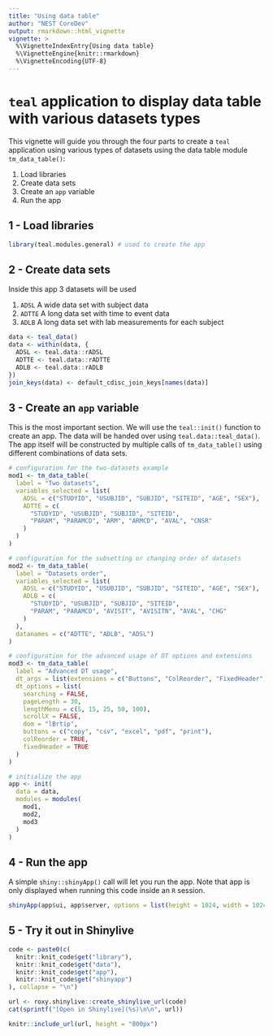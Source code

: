 ```yaml
---
title: "Using data table"
author: "NEST CoreDev"
output: rmarkdown::html_vignette
vignette: >
  %\VignetteIndexEntry{Using data table}
  %\VignetteEngine{knitr::rmarkdown}
  %\VignetteEncoding{UTF-8}
---
```


# `teal` application to display data table with various datasets types

This vignette will guide you through the four parts to create a `teal` application using
various types of datasets using the data table module `tm_data_table()`:

1. Load libraries
2. Create data sets
3. Create an `app` variable
4. Run the app

## 1 - Load libraries

```r
library(teal.modules.general) # used to create the app
```

## 2 - Create data sets

Inside this app 3 datasets will be used

1. `ADSL` A wide data set with subject data
2. `ADTTE` A long data set with time to event data
3. `ADLB` A long data set with lab measurements for each subject

```r
data <- teal_data()
data <- within(data, {
  ADSL <- teal.data::rADSL
  ADTTE <- teal.data::rADTTE
  ADLB <- teal.data::rADLB
})
join_keys(data) <- default_cdisc_join_keys[names(data)]
```

## 3 - Create an `app` variable

This is the most important section. We will use the `teal::init()` function to
create an app. The data will be handed over using `teal.data::teal_data()`.
The app itself will be constructed by multiple calls of `tm_data_table()` using different
combinations of data sets.

```r
# configuration for the two-datasets example
mod1 <- tm_data_table(
  label = "Two datasets",
  variables_selected = list(
    ADSL = c("STUDYID", "USUBJID", "SUBJID", "SITEID", "AGE", "SEX"),
    ADTTE = c(
      "STUDYID", "USUBJID", "SUBJID", "SITEID",
      "PARAM", "PARAMCD", "ARM", "ARMCD", "AVAL", "CNSR"
    )
  )
)

# configuration for the subsetting or changing order of datasets
mod2 <- tm_data_table(
  label = "Datasets order",
  variables_selected = list(
    ADSL = c("STUDYID", "USUBJID", "SUBJID", "SITEID", "AGE", "SEX"),
    ADLB = c(
      "STUDYID", "USUBJID", "SUBJID", "SITEID",
      "PARAM", "PARAMCD", "AVISIT", "AVISITN", "AVAL", "CHG"
    )
  ),
  datanames = c("ADTTE", "ADLB", "ADSL")
)

# configuration for the advanced usage of DT options and extensions
mod3 <- tm_data_table(
  label = "Advanced DT usage",
  dt_args = list(extensions = c("Buttons", "ColReorder", "FixedHeader")),
  dt_options = list(
    searching = FALSE,
    pageLength = 30,
    lengthMenu = c(5, 15, 25, 50, 100),
    scrollX = FALSE,
    dom = "lBrtip",
    buttons = c("copy", "csv", "excel", "pdf", "print"),
    colReorder = TRUE,
    fixedHeader = TRUE
  )
)

# initialize the app
app <- init(
  data = data,
  modules = modules(
    mod1,
    mod2,
    mod3
  )
)
```

## 4 - Run the app

A simple `shiny::shinyApp()` call will let you run the app.
Note that app is only displayed when running this code inside an `R` session.

```r
shinyApp(app$ui, app$server, options = list(height = 1024, width = 1024))
```

## 5 - Try it out in Shinylive

```r
code <- paste0(c(
  knitr::knit_code$get("library"),
  knitr::knit_code$get("data"),
  knitr::knit_code$get("app"),
  knitr::knit_code$get("shinyapp")
), collapse = "\n")

url <- roxy.shinylive::create_shinylive_url(code)
cat(sprintf("[Open in Shinylive](%s)\n\n", url))
```

```r
knitr::include_url(url, height = "800px")
```
